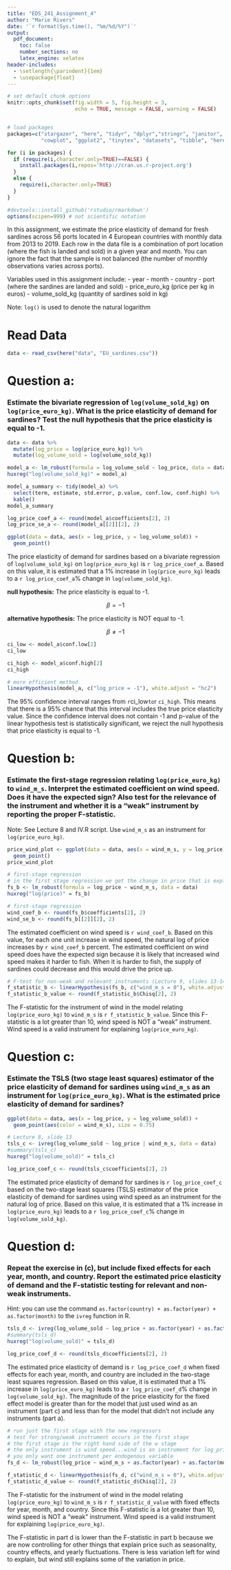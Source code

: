 ```yaml
---
title: "EDS_241_Assignment_4"
author: "Marie Rivers"
date: '`r format(Sys.time(), "%m/%d/%Y")`'
output: 
  pdf_document:
    toc: false
    number_sections: no
    latex_engine: xelatex
header-includes:
  - \setlength{\parindent}{1em}
  - \usepackage{float}
---
```


``` r

# set default chunk options
knitr::opts_chunk$set(fig.width = 5, fig.height = 3, 
                      echo = TRUE, message = FALSE, warning = FALSE)


# load packages
packages=c("stargazer", "here", "tidyr", "dplyr","stringr", "janitor", "tidyverse",
           "cowplot", "ggplot2", "tinytex", "datasets", "tibble", "here", "estimatr", "car", "kableExtra", "xtable", "huxtable", "AER")

for (i in packages) {
  if (require(i,character.only=TRUE)==FALSE) {
    install.packages(i,repos='http://cran.us.r-project.org')
  }
  else {
    require(i,character.only=TRUE)
  }
}

#devtools::install_github('rstudio/rmarkdown')
options(scipen=999) # not scientific notation
```

\noindent In this assignment, we estimate the price elasticity of demand for fresh sardines across 56 ports located in 4 European countries with monthly data from 2013 to 2019. Each row in the data file is a combination of port location (where the fish is landed and sold) in a given year and month. You can ignore the fact that the sample is not balanced (the number of monthly observations varies across ports).

\noindent Variables used in this assignment include:
- year
- month
- country
- port (where the sardines are landed and sold)
- price_euro_kg (price per kg in euros)
- volume_sold_kg (quantity of sardines sold in kg)

\noindent Note: `log()` is used to denote the natural logarithm

# Read Data
```r
data <- read_csv(here("data", "EU_sardines.csv"))
```

# Question a:
### Estimate the bivariate regression of `log(volume_sold_kg)` on `log(price_euro_kg)`. What is the price elasticity of demand for sardines? Test the null hypothesis that the price elasticity is equal to -1.

```r
data <- data %>% 
  mutate(log_price = log(price_euro_kg)) %>% 
  mutate(log_volume_sold = log(volume_sold_kg))

model_a <- lm_robust(formula = log_volume_sold ~ log_price, data = data)
huxreg("log(volume_sold_kg)" = model_a)
```

```r
model_a_summary <- tidy(model_a) %>% 
  select(term, estimate, std.error, p.value, conf.low, conf.high) %>% 
  kable()
model_a_summary
```

```r
log_price_coef_a <- round(model_a$coefficients[2], 2)
log_price_se_a <- round(model_a[[2]][2], 2)
```

```r
ggplot(data = data, aes(x = log_price, y = log_volume_sold)) +
  geom_point()
```

\noindent The price elasticity of demand for sardines based on a bivariate regression of `log(volume_sold_kg)` on `log(price_euro_kg)` is `r log_price_coef_a`. Based on this value, it is estimated that a 1% increase in `log(price_euro_kg)` leads to a `r log_price_coef_a`% change in `log(volume_sold_kg)`.

**null hypothesis:**
The price elasticity is equal to -1.  

$$\beta = -1$$

**alternative hypothesis:** 
The price elasticity is NOT equal to -1.

$$\beta \neq -1$$
```r
ci_low <- model_a$conf.low[2]
ci_low

ci_high <- model_a$conf.high[2]
ci_high
```

```r
# more efficient method
linearHypothesis(model_a, c("log_price = -1"), white.adjust = "hc2")
```


\noindent The 95% confidence interval ranges from `r `ci_low` to `r `ci_high`. This means that there is a 95% chance that this interval includes the true price elasticity value. Since the confidence interval does not contain -1 and p-value of the linear hypothesis test is statistically significant, we reject the null hypothesis that price elasticity is equal to -1. 

# Question b:
### Estimate the first-stage regression relating `log(price_euro_kg)` to `wind_m_s`. Interpret the estimated coefficient on wind speed. Does it have the expected sign? Also test for the relevance of the instrument and whether it is a "weak" instrument by reporting the proper F-statistic.

\noindent Note: See Lecture 8 and IV.R script. Use `wind_m_s` as an instrument for `log(price_euro_kg)`.
```r
price_wind_plot <- ggplot(data = data, aes(x = wind_m_s, y = log_price)) +
  geom_point()
price_wind_plot
```

```r
# first-stage regression
# in the first stage regression we get the change in price that is explained by wind
fs_b <- lm_robust(formula = log_price ~ wind_m_s, data = data)
huxreg("log(price)" = fs_b)
```

```r
# first-stage regression
wind_coef_b <- round(fs_b$coefficients[2], 2)
wind_se_b <- round(fs_b[[2]][2], 2)
```

The estimated coefficient on wind speed is `r wind_coef_b`. Based on this value, for each one unit increase in wind speed, the natural log of price increases by `r wind_coef_b` percent. The estimated coefficient on wind speed does have the expected sign because it is likely that increased wind speed makes it harder to fish. When it is harder to fish, the supply of sardines could decrease and this would drive the price up.

```r
# F-test for non-weak and relevant instruments (Lecture 9, slides 13-14)
f_statistic_b <- linearHypothesis(fs_b, c("wind_m_s = 0"), white.adjust = "hc2")
f_statistic_b_value <- round(f_statistic_b$Chisq[2], 2)
```

\noindent The F-statistic for the instrument of wind in the model relating `log(price_euro_kg)` to `wind_m_s` is `r f_statistic_b_value`. Since this F-statistic is a lot greater than 10, wind speed is NOT a "weak" instrument. Wind speed is a valid instrument for explaining `log(price_euro_kg)`.  

# Question c:
### Estimate the TSLS (two stage least squares) estimator of the price elasticity of demand for sardines using `wind_m_s` as an instrument for `log(price_euro_kg)`. What is the estimated price elasticity of demand for sardines?

```r
ggplot(data = data, aes(x = log_price, y = log_volume_sold)) +
  geom_point(aes(color = wind_m_s), size = 0.75)
```

```r
# Lecture 8, slide 13
tsls_c <- ivreg(log_volume_sold ~ log_price | wind_m_s, data = data)
#summary(tsls_c)
huxreg("log(volume_sold)" = tsls_c)
```
```r
log_price_coef_c <- round(tsls_c$coefficients[2], 2)
```

\noindent The estimated price elasticity of demand for sardines is `r log_price_coef_c` based on the two-stage least squares (TSLS) estimator of the price elasticity of demand for sardines using wind speed as an instrument for the natural log of price. Based on this value, it is estimated that a 1% increase in `log(price_euro_kg)` leads to a `r log_price_coef_c`% change in `log(volume_sold_kg)`.

# Question d:
### Repeat the exercise in (c), but include fixed effects for each year, month, and country. Report the estimated price elasticity of demand and the F-statistic testing for relevant and non-weak instruments. 

\noindent Hint: you can use the command `as.factor(country) + as.factor(year) + as.factor(month)` to the `ivreg` function in R.  

```r
tsls_d <- ivreg(log_volume_sold ~ log_price + as.factor(year) + as.factor(month) + as.factor(country) | as.factor(year) + as.factor(month) + as.factor(country) + wind_m_s, data = data)
#summary(tsls_d)
huxreg("log(volume_sold)" = tsls_d)
```

```r
log_price_coef_d <- round(tsls_d$coefficients[2], 2)
```

\noindent The estimated price elasticity of demand is `r log_price_coef_d` when fixed effects for each year, month, and country are included in the two-stage least squares regression. Based on this value, it is estimated that a 1% increase in `log(price_euro_kg)` leads to a `r log_price_coef_d`% change in `log(volume_sold_kg)`. The magnitude of the price elasticity for the fixed effect model is greater than for the model that just used wind as an instrument (part c) and less than for the model that didn't not include any instruments (part a).

```r
# run just the first stage with the new regressors
# test for strong/weak instrument occurs in the first stage
# the first stage is the right hand side of the w stage
# the only instrument is wind speed...wind is an instrument for log_price
# you only want one instrument per endogenous variable
fs_d <- lm_robust(log_price ~ wind_m_s + as.factor(year) + as.factor(month) + as.factor(country), data = data)
```

```r
f_statistic_d <- linearHypothesis(fs_d, c("wind_m_s = 0"), white.adjust = "hc2")
f_statistic_d_value <- round(f_statistic_d$Chisq[2], 2)
```
\noindent The F-statistic for the instrument of wind in the model relating `log(price_euro_kg)` to `wind_m_s` is `r f_statistic_d_value` with fixed effects for year, month, and country. Since this F-statistic is a lot greater than 10, wind speed is NOT a "weak" instrument. Wind speed is a valid instrument for explaining `log(price_euro_kg)`.  

\noindent The F-statistic in part d is lower than the F-statistic in part b because we are now controlling for other things that explain price such as seasonality, country effects, and yearly fluctuations. There is less variation left for wind to explain, but wind still explains some of the variation in price.
